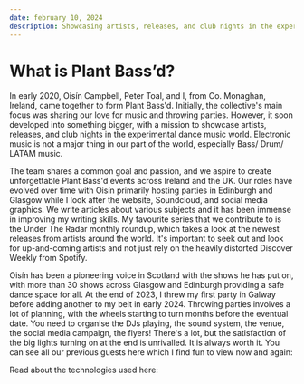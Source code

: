 ---
date: february 10, 2024
description: Showcasing artists, releases, and club nights in the experimental dance music world.
---

# What is Plant Bass’d?

In early 2020, Oisín Campbell, Peter Toal, and I, from Co. Monaghan, Ireland, came together to form Plant Bass'd. Initially, the collective's main focus was sharing our love for music and throwing parties. However, it soon developed into something bigger, with a mission to showcase artists, releases, and club nights in the experimental dance music world. Electronic music is not a major thing in our part of the world, especially Bass/ Drum/ LATAM music.

<Picture src="images/blog/plantbassd.png" alt="plant bass'd icon" />

The team shares a common goal and passion, and we aspire to create unforgettable Plant Bass'd events across Ireland and the UK. Our roles have evolved over time with Oisín primarily hosting parties in Edinburgh and Glasgow while I look after the website, Soundcloud, and social media graphics. We write articles about various subjects and it has been immense in improving my writing skills. My favourite series that we contribute to is the Under The Radar monthly roundup, which takes a look at the newest releases from artists around the world. It's important to seek out and look for up-and-coming artists and not just rely on the heavily distorted Discover Weekly from Spotify.

Oisín has been a pioneering voice in Scotland with the shows he has put on, with more than 30 shows across Glasgow and Edinburgh providing a safe dance space for all. At the end of 2023, I threw my first party in Galway before adding another to my belt in early 2024. Throwing parties involves a lot of planning, with the wheels starting to turn months before the eventual date. You need to organise the DJs playing, the sound system, the venue, the social media campaign, the flyers! There's a lot, but the satisfaction of the big lights turning on at the end is unrivalled. It is always worth it. You can see all our previous guests here which I find fun to view now and again: <BlogLink link="https://www.plantbassd.com/previous-guests" text="Previous Guests" external />

Read about the technologies used here: <BlogLink link="/projects/plant-bassd" text="Plant Bass'd" />

